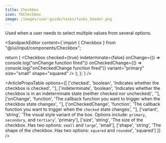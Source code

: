 ```yaml
---
title: Checkbox
icon: TbCheckbox
image: /images/user-guide/tasks/tasks_header.png
---
```


Used when a user needs to select multiple values from several options.

<ArticleTabs label1="Usage" label2="Props">
<ArticleTab>

<SandpackEditor content={`import { Checkbox } from "@/ui/input/components/Checkbox";

  return (
    <Checkbox
      checked={true}
      indeterminate={false}
      onChange={() => console.log("onChange function fired")}
      onCheckedChange={() => console.log("onCheckedChange function fired")}
      variant="primary"
      size="small"
      shape="squared"
    />
  );
};`} />

</ArticleTab>
<ArticleTab>

<ArticlePropsTable options={[
  ['checked', 'boolean', 'Indicates whether the checkbox is checked', ''],
  ['indeterminate', 'boolean', 'Indicates whether the checkbox is in an indeterminate state (neither checked nor unchecked)', ''],
  ['onChange', 'function', 'The callback function you want to trigger when the checkbox state changes', ''],
  ['onCheckedChange', 'function', 'The callback function you want to trigger when the `checked` state changes', ''],
  ['variant', 'string', 'The visual style variant of the box. Options include: `primary`, `secondary`, and `tertiary`', 'primary'],
  ['size', 'string', 'The size of the checkbox. Has two options: `small` and `large`', 'small'],
  ['shape', 'string', 'The shape of the checkbox. Has two options: `squared` and `rounded`', 'squared']
]} />

</ArticleTab>
</ArticleTabs>
